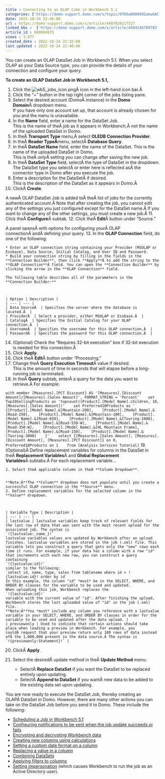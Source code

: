 ```yaml
---
title : Connecting to an OLAP Cube in Workbench 5.1
categories: ['https://domo-support.domo.com/s/topic/0TO5w000000ZamwGAC']
date: 2022-10-24 22:40:00
url : https://domo-support.domo.com/s/article/4407020117527
linked_kbs :  ['https://domo-support.domo.com/s/article/4404246789783', 'https://domo-support.domo.com/s/article/4407012982295', 'https://domo-support.domo.com/s/knowledge-base', 'https://domo-support.domo.com/s/article/360042925494', 'https://domo-support.domo.com/s/article/4407033576471', 'https://domo-support.domo.com/s/article/360043429953', 'https://domo-support.domo.com/s/article/4407013084439', 'https://domo-support.domo.com/s/article/4407022083351', 'https://domo-support.domo.com/s/article/4407019431831', 'https://domo-support.domo.com/s/article/360043429933', 'https://domo-support.domo.com/s/article/360043429693', 'https://domo-support.domo.com/s/topic/0TO5w000000ZamwGAC', 'https://domo-support.domo.com/s/article/4407020117527', 'https://domo-support.domo.com/s/article/4407021587735', 'https://domo-support.domo.com/s/article/4407013674519', 'https://domo-support.domo.com/s/article/4407013819671', 'https://domo-support.domo.com/s/article/360043429913']
article_id : 000004873
views : 3,977
created_date : 2022-10-24 22:32:00
last updated : 2022-10-24 22:40:00
---
```




You can create an OLAP DataSet Job in Workbench 5.1. When you select OLAP as your Data Source type, you can provide the details of your connection and configure your query.


**To create an OLAP DataSet Job in Workbench 5.1,**


1. Click the ![wb5_jobs_icon.png](wb5_jobs_icon.png)Â icon in the left-hand icon bar.Â
2. Click the "+" button in the top right corner of the jobs listing pane.
3. Select the desired account (DomoÂ instance) in the **Domo Domain**Â dropdown menu.  
If you have only one account set up, that account is already chosen for you and the menu is unavailable.
4. In the **Name** field, enter a name for the DataSet Job.  
This is the name of theÂ job as it appears in Workbench,Â *not* the name of the uploaded DataSet in Domo.
5. In theÂ **Transport Type** menu,Â select **OLEDB Connection Provider**.
6. In theÂ **Reader TypeÂ**menu, selectÂ **Database Query**.
7. In theÂ **DataSet Name** field, enter the name of the DataSet. This is the name of the uploaded DataSet in Domo.  
This is theÂ *only*Â setting you can change after saving the new job.
8. In theÂ **DataSet Type** field, selectÂ the type of DataSet in the dropdown.  
The DataSet type you selectÂ or enter here is reflected asÂ the connector type in Domo after you execute the job.
9. Enter a description for the DataSetÂ if desired.  
This is the description of the DataSet as it appears in Domo.Â
10. ClickÂ **Create**.  
  
A newÂ OLAP DataSet Job is added toÂ theÂ list of jobs for the currently authenticated account.Â Note that after creating the job, you cannot edit any of the settings you just configured except for the DataSet name.Â If you want to change any of the other settings, you must create a new job.Â
11. Click theÂ **Configure**Â subtab.
12. Click theÂ **Edit**Â button under "Source."  
  
A panel opensÂ with options for configuring yourÂ OLAP connectionÂ andÂ defining your query.
13. In the **OLAP Connection** field, do one of the following:



	* Enter an OLAP connection string containing your Provider (MSOLAP or Essbase), Data Source, Initial Catalog, and User ID and Password.
	* Build your connection string by filling in the fields in the **Connection Builder**, then click **Apply**Â to add the string to the **OLAP Connection**Â field. You can open the **Connection Builder** by clicking the arrow in the **OLAP Connection** field.  
	  
	The following table describes all of the parameters in the **Connection Builder:**
	
	
	
	| Option | Description |
	| --- | --- |
	| Data SourceÂ  | Specifies the server where the database is located.Â  |
	| ProviderÂ  | Select a provider, either MSOLAP or Essbase.Â  |
	| CatalogÂ  | Specifies the Initial Catalog for your OLAP connection.Â  |
	| UsernameÂ  | Specifies the username for this OLAP connection.Â  |
	| PasswordÂ  | Specifies the password for this OLAP connection.Â  |
14. (Optional) Check the "Requires 32-bit execution" box if 32-bit execution is needed for this connection.Â
15. Click **Apply.**
16. Click theÂ **Edit**Â button under "Processing."
17. Change theÂ **Query Execution Timeout**Â value if desired.  
This is the amount of time in seconds that will elapse before a long-running job is terminated.
18. In theÂ **Query** subtab, enterÂ a query for the data you want to retrieve.Â For example:  
  
`with member [Measures].[PCT Discount] AS '[Measures].[Discount Amount]/[Measures].[Sales Amount]', FORMAT_STRING = 'Percent'  
 set Top10SellingProducts as 'topcount([Product].[Model Name].children, 10, [Measures].[Sales Amount])'  
 set Preferred10Products as '  
 {[Product].[Model Name].&[Mountain-200],  
 [Product].[Model Name].&[Road-250],  
 [Product].[Model Name].&[Mountain-100],  
 [Product].[Model Name].&[Road-650],  
 [Product].[Model Name].&[Touring-1000],  
 [Product].[Model Name].&[Road-550-W],  
 [Product].[Model Name].&[Road-350-W],  
 [Product].[Model Name].&[HL Mountain Frame],  
 [Product].[Model Name].&[Road-150],  
 [Product].[Model Name].&[Touring-3000]  
 }'  
 select {[Measures].[Sales Amount], [Measures].[Discount Amount], [Measures].[PCT Discount]} on 0,  
 Preferred10Products on 1  
 from [Analysis Services Tutorial]`
19. (Optional)Â Define replacement variables for columns in the DataSet in theÂ **Replacement Variables**Â and **Global Replacement Variables**Â subtabs.Â For each replacement variable...


	1. Select theÂ applicable column in theÂ **Column Dropdown**.
	
	
	**Note:Â**The **Column** dropdown does not populate until you create a successful OLAP connection in the **Source** menu.
	2. Define replacement variables for the selected column in the **Value** dropdown.
	
	
	
	| Variable Type | Description |
	| --- | --- |
	| lastvalue | lastvalue variables keep track of relevant fields for the last row of data that was sent with the most recent upload for the associated job. The syntax is
	`!{lastvalue:_name_}!`
	lastvalue variables values are updated by Workbench after an upload finishes. lastvalue variables are stored in the job (.xml) file. This variable lets you construct a query that gets only the "new" rows each time it runs. For example, if your data has a column with a row "id" that increments with each new row, you can construct a query containing
	`!{lastvalue:id}!`
	similar to the following:
	`select id, name, type, sales from tablename where id > !{lastvalue:id}! order by id`
	In this example, the column "id" *must* be in the SELECT, WHERE, and ORDER BY clauses for the variable to be used and updated.
	When uploading this job, Workbench replaces the
	`!{lastvalue:id}!`
	variable with the current value of "id". After finishing the upload, Workbench stores the last uploaded value of "id" in the job (.xml) file.
	**Note:Â**You *must* include any column you reference with a lastvalue variable in your SELECT, WHERE, and ORDER BY clauses in order for the variable to be used and updated after the data upload. |
	| previewonly | Used to indicate that certain actions should take place when loading a preview in Workbench. For example, you couldÂ request that your preview return only 100 rows of data instead ofÂ the 1,000,000 present in the data source.Â The syntax is
	`!{previewonly:Statement}!` |
20. ClickÂ **Apply**.
21. Select the desiredÂ update method in theÂ **Update Method** menu:



	* SelectÂ **Replace DataSet** if you want the DataSet to be replaced entirely upon updating.
	* SelectÂ **Append to DataSet** if you wantÂ new data to be added to the existing data set upon updating.


You are now ready to execute the DataSet Job, thereby creating an OLAPÂ DataSet in Domo. However, there are many other actions you can take on the DataSet Job before you send it to Domo. These include the following:



* [Scheduling a Job in Workbench 5.1](..\scheduling_a_job_in_workbench_51\index.html "Scheduling a Job in Workbench 4")
* [Configuring notifications to be sent when the job update succeeds or fails](..\setting_notifications_in_workbench_51\index.html "Setting Notifications in Workbench 4")
* [Encrypting and decrypting Workbench data](..\encrypting_decrypting_and_hashing_workbench_51_data\index.html "Encrypting and Decrypting Workbench 4 Data")
* [Creating new columns using calculations](..\creating_columns_in_workbench_51_using_calculations\index.html "Creating Columns in Workbench 4 Using Calculations")
* [Setting a custom date format on a column](..\setting_a_custom_date_format_on_a_column_in_workbench_51\index.html "Setting a Custom Date Format on a Column in Workbench 4")
* [Replacing a value in a column](..\replacing_a_column_value_in_workbench_51\index.html "Replacing a Column Value in Workbench 4")
* [Combining DataSets](..\combining_datasets_in_workbench_51\index.html "Combining DataSets in Workbench 4")
* [Applying filters to columns](..\filtering_columns_in_workbench_51\index.html "Filtering Columns in Workbench 4")
* [Setting impersonation](..\workbench_51_training_topics\index.md) (which causes Workbench to run the job as an Active Directory user).
